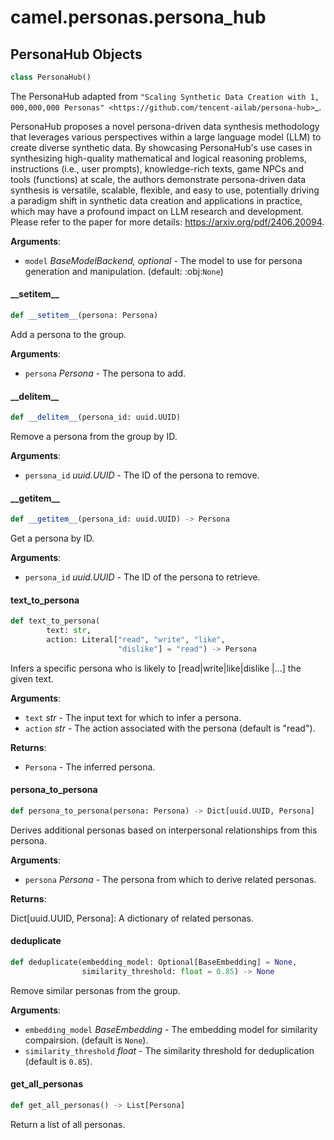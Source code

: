 <a id="camel.personas.persona_hub"></a>

# camel.personas.persona\_hub

<a id="camel.personas.persona_hub.PersonaHub"></a>

## PersonaHub Objects

```python
class PersonaHub()
```

The PersonaHub adapted from `"Scaling Synthetic Data Creation with 1,
000,000,000 Personas"
<https://github.com/tencent-ailab/persona-hub>`_.

PersonaHub proposes a novel persona-driven data synthesis methodology
that leverages various perspectives within a large language model (LLM) to
create diverse synthetic data. By showcasing PersonaHub's use cases in
synthesizing high-quality mathematical and logical reasoning problems,
instructions (i.e., user prompts), knowledge-rich texts, game NPCs and
tools (functions) at scale, the authors demonstrate persona-driven data
synthesis is versatile, scalable, flexible, and easy to use, potentially
driving a paradigm shift in synthetic data creation and applications in
practice, which may have a profound impact on LLM research and development.
Please refer to the paper for more details: https://arxiv.org/pdf/2406.20094.

**Arguments**:

- `model` _BaseModelBackend, optional_ - The model to use for persona
  generation and manipulation. (default: :obj:`None`)

<a id="camel.personas.persona_hub.PersonaHub.__setitem__"></a>

#### \_\_setitem\_\_

```python
def __setitem__(persona: Persona)
```

Add a persona to the group.

**Arguments**:

- `persona` _Persona_ - The persona to add.

<a id="camel.personas.persona_hub.PersonaHub.__delitem__"></a>

#### \_\_delitem\_\_

```python
def __delitem__(persona_id: uuid.UUID)
```

Remove a persona from the group by ID.

**Arguments**:

- `persona_id` _uuid.UUID_ - The ID of the persona to remove.

<a id="camel.personas.persona_hub.PersonaHub.__getitem__"></a>

#### \_\_getitem\_\_

```python
def __getitem__(persona_id: uuid.UUID) -> Persona
```

Get a persona by ID.

**Arguments**:

- `persona_id` _uuid.UUID_ - The ID of the persona to retrieve.

<a id="camel.personas.persona_hub.PersonaHub.text_to_persona"></a>

#### text\_to\_persona

```python
def text_to_persona(
        text: str,
        action: Literal["read", "write", "like",
                        "dislike"] = "read") -> Persona
```

Infers a specific persona who is likely to [read|write|like|dislike
|...] the given text.

**Arguments**:

- `text` _str_ - The input text for which to infer a persona.
- `action` _str_ - The action associated with the persona (default is
  "read").
  

**Returns**:

- `Persona` - The inferred persona.

<a id="camel.personas.persona_hub.PersonaHub.persona_to_persona"></a>

#### persona\_to\_persona

```python
def persona_to_persona(persona: Persona) -> Dict[uuid.UUID, Persona]
```

Derives additional personas based on interpersonal relationships
from this persona.

**Arguments**:

- `persona` _Persona_ - The persona from which to derive related
  personas.
  

**Returns**:

  Dict[uuid.UUID, Persona]: A dictionary of related personas.

<a id="camel.personas.persona_hub.PersonaHub.deduplicate"></a>

#### deduplicate

```python
def deduplicate(embedding_model: Optional[BaseEmbedding] = None,
                similarity_threshold: float = 0.85) -> None
```

Remove similar personas from the group.

**Arguments**:

- `embedding_model` _BaseEmbedding_ - The embedding model
  for similarity compairsion. (default is `None`).
- `similarity_threshold` _float_ - The similarity threshold for
  deduplication (default is `0.85`).

<a id="camel.personas.persona_hub.PersonaHub.get_all_personas"></a>

#### get\_all\_personas

```python
def get_all_personas() -> List[Persona]
```

Return a list of all personas.

